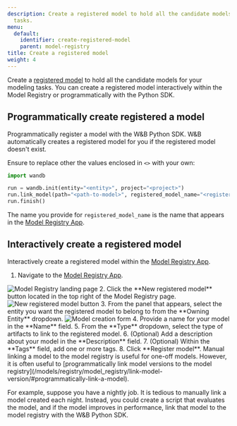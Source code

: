 ```yaml
---
description: Create a registered model to hold all the candidate models for your modeling
  tasks.
menu:
  default:
    identifier: create-registered-model
    parent: model-registry
title: Create a registered model
weight: 4
---
```



Create a [registered model](./model-management-concepts#registered-model) to hold all the candidate models for your modeling tasks. You can create a registered model interactively within the Model Registry or programmatically with the Python SDK.

## Programmatically create registered a model
Programmatically register a model with the W&B Python SDK. W&B automatically creates a registered model for you if the registered model doesn't exist.

Ensure to replace other the values enclosed in `<>` with your own:

```python
import wandb

run = wandb.init(entity="<entity>", project="<project>")
run.link_model(path="<path-to-model>", registered_model_name="<registered-model-name>")
run.finish()
```

The name you provide for `registered_model_name` is the name that appears in the [Model Registry App](https://wandb.ai/registry/model).

## Interactively create a registered model
Interactively create a registered model within the [Model Registry App](https://wandb.ai/registry/model).

1. Navigate to the [Model Registry App](https://wandb.ai/registry/model).
<Frame>
    <img src="/images/models/create_registered_model_1.png" alt="Model Registry landing page"  />
</Frame>
2. Click the **New registered model** button located in the top right of the Model Registry page.
<Frame>
    <img src="/images/models/create_registered_model_model_reg_app.png" alt="New registered model button"  />
</Frame>
3. From the panel that appears, select the entity you want the registered model to belong to from the **Owning Entity** dropdown.
<Frame>
    <img src="/images/models/create_registered_model_3.png" alt="Model creation form"  />
</Frame>
4. Provide a name for your model in the **Name** field. 
5. From the **Type** dropdown, select the type of artifacts to link to the registered model.
6. (Optional) Add a description about your model in the **Description** field. 
7. (Optional) Within the **Tags** field, add one or more tags. 
8. Click **Register model**.


<Note>
Manual linking a model to the model registry is useful for one-off models. However, it is often useful to [programmatically link model versions to the model registry](/models/registry/model_registry/link-model-version/#programmatically-link-a-model).

For example, suppose you have a nightly job. It is tedious to manually link a model created each night. Instead, you could create a script that evaluates the model, and if the model improves in performance, link that model to the model registry with the W&B Python SDK.
</Note>